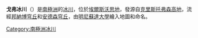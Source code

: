 {{Coord|73|28|S|94|0|W|type:glacier_source:GNIS|display=title}}

'''戈弗冰川'''（{{lang-en|Gopher Glacier}}）是[[南極洲|南極洲]]的[[冰川|冰川]]，位於[[埃爾斯沃思地|埃爾斯沃思地]]，發源自[[克里斯托弗森高地|克里斯托弗森高地]]，流經[[邦納博穹丘|邦納博穹丘]]和[[安德森穹丘|安德森穹丘]]，由[[明尼蘇達大學|明尼蘇達大學]]繪入地圖和命名。

{{DEFAULTSORT:Gopher Glacier}}
[[Category:南極洲冰川|Category:南極洲冰川]]


{{EllsworthLand-geo-stub}}